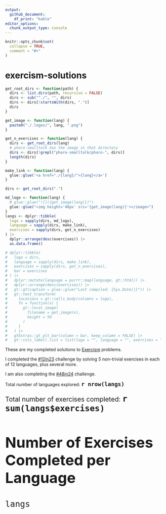 ```yaml
---
output: 
  github_document:
    df_print: "kable"
editor_options: 
  chunk_output_type: console
---
```


<!-- README.md is generated from README.Rmd. Please edit that file -->

```r
knitr::opts_chunk$set(
  collapse = TRUE,
  comment = "#>"
) 
```

# exercism-solutions

<!-- badges: start -->
<!-- badges: end -->

```r
get_root_dirs <- function(path) {
  dirs <- list.dirs(path, recursive = FALSE)
  dirs <- sub("^./", "", dirs)
  dirs <- dirs[!startsWith(dirs, ".")]
  dirs  
}

get_image <- function(lang) {
  paste0("./.logos/", lang, ".png")
}

get_n_exercises <- function(lang) {
  dirs <- get_root_dirs(lang)
  # pharo-smalltalk has the image in that directory
  dirs <- dirs[!grepl("pharo-smalltalk/pharo-", dirs)]
  length(dirs)
}

make_link <- function(lang) {
  glue::glue('<a href="./{lang}/">{lang}</a>')
}

dirs <- get_root_dirs(".")

md_logo <- function(lang) {
  # glue::glue("![]({get_image(lang)})")
  glue::glue("<img height='40px' src='{get_image(lang)}'></image>")
}
langs <- dplyr::tibble(
  logo = sapply(dirs, md_logo),
  language = sapply(dirs, make_link),
  exercises = sapply(dirs, get_n_exercises)
) |> 
  dplyr::arrange(desc(exercises)) |> 
  as.data.frame()

# dplyr::tibble(
#   logo = dirs,
#   language = sapply(dirs, make_link),
#   exercises = sapply(dirs, get_n_exercises),
#   bar = exercises
# ) |>
#   dplyr::mutate(language = purrr::map(language, gt::html)) |>
#   dplyr::arrange(desc(exercises)) |>
#   gt::gt(caption = glue::glue("Last compiled: {Sys.Date()}")) |>
#   gt::text_transform(
#     locations = gt::cells_body(columns = logo),
#     fn = function(x) {
#       gt::local_image(
#         filename = get_image(x),
#         height = 50
#       )
#     }
#   ) |>  
#   gtExtras::gt_plt_bar(column = bar, keep_column = FALSE) |>
#   gt::cols_label(.list = list(logo = "", language = "", exercises = "", bar = ""))
```

These are my completed solutions to [Exercism](https://exercism.org/) problems. 

I completed the [#12in23](https://exercism.org/challenges/12in23) challenge by
solving 5 non-trivial exercises in each of 12 languages, plus several more.

I am also completing the [#48in24](https://exercism.org/challenges/48in24) challenge.

Total number of languages explored:  <span style="font-size:150%"><b>`r nrow(langs)`</b></p>

Total number of exercises completed:  <span style="font-size:150%"><b>`r sum(langs$exercises)`</b></p>

## Number of Exercises Completed per Language 

```r
langs
```
